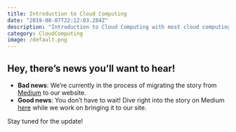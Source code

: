 ```yaml
---
title: Introduction to Cloud Computing
date: "2019-08-07T22:12:03.284Z"
description: "Introduction to Cloud Computing with most cloud computing providers"
category: CloudComputing
image: /default.png
---
```


## Hey, there’s news you’ll want to hear!

- **Bad news**: We’re currently in the process of migrating the story from [Medium](https://medium.com/@bojanmajed/introduction-to-cloud-computing-5f9e08e98311) to our website.
- **Good news**: You don’t have to wait! Dive right into the story on Medium [here](https://medium.com/@bojanmajed/introduction-to-cloud-computing-5f9e08e98311) while we work on bringing it to our site.

Stay tuned for the update!
